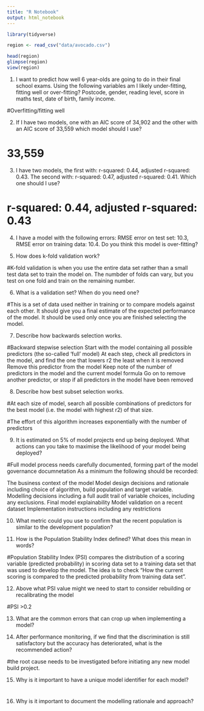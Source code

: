 ```yaml
---
title: "R Notebook"
output: html_notebook
---
```


```r
library(tidyverse)

```

```r
region <- read_csv("data/avocado.csv")
```

```r
head(region)
glimpse(region)
view(region)
```
















1. I want to predict how well 6 year-olds are going to do in their final school exams. Using the following variables am I likely under-fitting, fitting well or over-fitting? Postcode, gender, reading level, score in maths test, date of birth, family income.

#Overfitting/fitting well


2. If I have two models, one with an AIC score of 34,902 and the other with an AIC score of 33,559 which model should I use?

# 33,559

3. I have two models, the first with: r-squared: 0.44, adjusted r-squared: 0.43. The second with: r-squared: 0.47, adjusted r-squared: 0.41. Which one should I use?

# r-squared: 0.44, adjusted r-squared: 0.43
 
4. I have a model with the following errors: RMSE error on test set: 10.3, RMSE error on training data: 10.4. Do you think this model is over-fitting?



5. How does k-fold validation work?

#K-fold validation is when you use the entire data set rather than a small test data set to train the model on. The numbder of folds can vary, but you test on one fold and train on the remaining number. 

6. What is a validation set? When do you need one?

#This is a set of data used neither in training or to compare models against each other. It should give you a final estimate of the expected performance of the model. It should be used only once you are finished selecting the model.

7. Describe how backwards selection works.

#Backward stepwise selection
Start with the model containing all possible predictors (the so-called ‘full’ model)
At each step, check all predictors in the model, and find the one that lowers r2 the least when it is removed
Remove this predictor from the model
Keep note of the number of predictors in the model and the current model formula
Go on to remove another predictor, or stop if all predictors in the model have been removed

8. Describe how best subset selection works.

#At each size of model, search all possible combinations of predictors for the best model (i.e. the model with highest r2) of that size.

#The effort of this algorithm increases exponentially with the number of predictors


9. It is estimated on 5% of model projects end up being deployed. What actions can you take to maximise the likelihood of your model being deployed?

#Full model process needs carefully documented, forming part of the model governance documnetation
As a minimum the following should be recorded:

The business context of the model
Model design decisions and rationale including choice of algorithm, build population and target variable.
Modelling decisions including a full audit trail of variable choices, including any exclusions.
Final model explainability
Model validation on a recent dataset
Implementation instructions including any restrictions

10. What metric could you use to confirm that the recent population is similar to the development population?



11. How is the Population Stability Index defined? What does this mean in words?

#Population Stability Index (PSI) compares the distribution of a scoring variable (predicted probability) in scoring data set to a training data set that was used to develop the model. The idea is to check “How the current scoring is compared to the predicted probability from training data set”.

12. Above what PSI value might we need to start to consider rebuilding or recalibrating the model

#PSI >0.2

13. What are the common errors that can crop up when implementing a model?

14. After performance monitoring, if we find that the discrimination is still satisfactory but the accuracy has deteriorated, what is the recommended action?

#the root cause needs to be investigated before initiating any new model build project.

15. Why is it important to have a unique model identifier for each model?

#

16. Why is it important to document the modelling rationale and approach?


#
